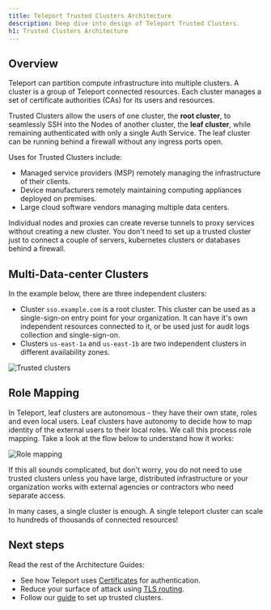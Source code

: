 ```yaml
---
title: Teleport Trusted Clusters Architecture
description: Deep dive into design of Teleport Trusted Clusters.
h1: Trusted Clusters Architecture
---
```


## Overview

Teleport can partition compute infrastructure into multiple clusters. A cluster
is a group of Teleport connected resources. Each cluster
manages a set of certificate authorities (CAs) for its users and resources.

Trusted Clusters allow the users of one cluster, the **root cluster**, to
seamlessly SSH into the Nodes of another cluster, the **leaf cluster**, while
remaining authenticated with only a single Auth Service. The leaf cluster can
be running behind a firewall without any ingress ports open.

Uses for Trusted Clusters include:

- Managed service providers (MSP) remotely managing the infrastructure of their clients.
- Device manufacturers remotely maintaining computing appliances deployed on premises.
- Large cloud software vendors managing multiple data centers.

<Notice type="tip">
Individual nodes and proxies can create reverse tunnels to proxy services without creating a new cluster.
You don't need to set up a trusted cluster just to connect a couple of servers, kubernetes clusters or
databases behind a firewall.
</Notice>

## Multi-Data-center Clusters

In the example below, there are three independent clusters:

- Cluster `sso.example.com` is a root cluster. This cluster can be used as a single-sign-on entry point
for your organization. It can have it's own independent resources connected to it, or be used just for audit
logs collection and single-sign-on.
- Clusters `us-east-1a` and `us-east-1b` are two independent clusters in different availability zones.

![Trusted clusters](../../img/architecture/trusted-clusters@1.5x.svg)

## Role Mapping

In Teleport, leaf clusters are autonomous - they have their own state, roles and even local users.
Leaf clusters have autonomy to decide how to map identity of the external users to their local roles.
We call this process role mapping. Take a look at the flow below to understand how it works:

![Role mapping](../../img/architecture/tc-role-mapping.svg)

<Notice type="tip">
If this all sounds complicated, but don't worry, you do not need to use trusted clusters unless you have
large, distributed infrastructure or your organization works with external agencies or contractors who
need separate access.

In many cases, a single cluster is enough. A single teleport cluster can scale to hundreds of thousands
of connected resources!
</Notice>

## Next steps

Read the rest of the Architecture Guides:

- See how Teleport uses [Certificates](authentication.mdx) for authentication.
- Reduce your surface of attack using [TLS routing](./tls-routing.mdx).
- Follow our [guide](../management/admin/trustedclusters.mdx) to set up trusted clusters.

